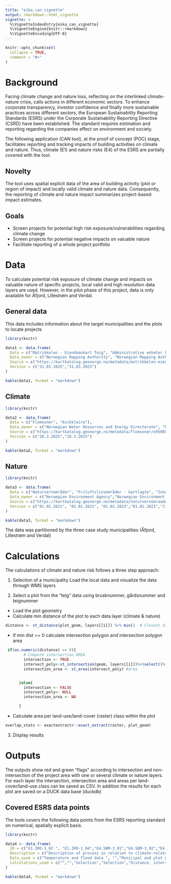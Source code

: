 ```yaml
---
title: "eika_can_vignette"
output: rmarkdown::html_vignette
vignette: >
  %\VignetteIndexEntry{eika_can_vignette}
  %\VignetteEngine{knitr::rmarkdown}
  %\VignetteEncoding{UTF-8}
---
```


```r
knitr::opts_chunk$set(
  collapse = TRUE,
  comment = "#>"
)
```


# Background
Facing climate change and nature loss, reflecting on the interlinked climate-nature crisis, calls actions in different economic sectors. To enhance corporate transparency, investor confidence and finally more sustainable practices across different sectors, the European Sustainability Reporting Standards (ESRS) under the Corporate Sustainability Reporting Directive (CSRD) have been established. The standard requires estimation and reporting regarding the companies effect on environment and society.

The following application (CAN tool), at the proof of concept (POC) stage, facilitates reporting and tracking impacts of building activities on climate and nature. Thus, climate (E1) and nature risks (E4) of the ESRS are partially covered with the tool.

## Novelty
The tool uses spatial explicit data of the area of building activity (plot or region of impact) and locally valid climate and nature data. Consequently, the reporting of climate and nature impact summarizes project-based impact estimates.


## Goals
* Screen projects for potential high risk exposure/vulnerabilities regarding climate change
* Screen projects for potential negative impacts on valuable nature
* Facilitate reporting of a whole project portfolio

# Data
To calculate potential risk exposure of climate change and impacts on valuable nature of specific projects, local valid and high resolution data layers are used. However, in the pilot phase of this project, data is only available for Åfjord, Lillestrøm and Verdal. 

## General data
This data includes information about the target municipalities and the plots to locate projects
```r
library(knitr)

data1 <- data.frame(
  Data = c("Matrikkelen - Eiendomskart Teig", "Administrative enheter kommuner"),
  Data_owner = c("Norwegian Mapping Authority", "Norwegian Mapping Authority"),
  Source = c("https://kartkatalog.geonorge.no/metadata/matrikkelen-eiendomskart-teig/74340c24-1c8a-4454-b813-bfe498e80f16", "https://kartkatalog.geonorge.no/metadata/administrative-enheter-kommuner/041f1e6e-bdbc-4091-b48f-8a5990f3cc5b?search=kommun"),
  Version = c("31.03.2025","31.03.2025")
)

kable(data1, format = "markdown")
```


## Climate
```r
library(knitr)

data2 <- data.frame(
  Data = c("Flomsoner", "Kvikkleire"),
  Data_owner = c("Norwegian Water Resources and Energy Directorate", "Norwegian Water Resources and Energy Directorate"),
  Source = c("https://kartkatalog.geonorge.no/metadata/flomsoner/e95008fc-0945-4d66-8bc9-e50ab3f50401?search=flomson", "https://kartkatalog.geonorge.no/metadata/kvikkleire/a29b905c-6aaa-4283-ae2c-d167624c08a8?search=kvikk"),
  Version = c("28.3.2025","28.3.2025")
)

kable(data2, format = "markdown")
```

## Nature
```r
library(knitr)

data3 <- data.frame(
  Data = c("Naturvernområder", "Friluftslivsområder - kartlagte", "Inngrepsfri natur i Norge","Villreinområder","Naturtyper - verdsatte","Statlige planretningslinjer for differensiert forvaltning av strandsonen langs sjøen","Hovedøkosystemer i Norge","Naturskog","Myr","Vassdragsnatur","Rødlistearter"),
  Data_owner = c("Norwegian Environment Agency","Norwegian Environment Agency","Norwegian Environment Agency","Norwegian Environment Agency","Norwegian Environment Agency","Ministry of Local Government and Regional Development","Norwegian Environment Agency","Norwegian Environment Agency","Norwegian Institute for Nature Research","Norwegian Institute for Nature Research", "Artsdatabanken"),
  Source = c("https://kartkatalog.geonorge.no/metadata/naturvernomraader/5857ec0a-8d2c-4cd8-baa2-0dc54ae213b4", "https://kartkatalog.geonorge.no/metadata/friluftslivsomraader-kartlagte/91e31bb7-356f-4478-bcba-d5c2de6e91bc?search=kartlag", "https://kartkatalog.geonorge.no/metadata/inngrepsfri-natur-i-norge/277bda73-b924-4a0e-b299-ea5441de2d3b?search=inngr","https://kartkatalog.geonorge.no/metadata/villreinomraader/fc59e9a4-59df-4eb3-978a-1c173b84bf4e?search=villrei","https://kartkatalog.geonorge.no/metadata/naturtyper-ku-verdi-wms/aea3702c-3072-4a00-88bc-07cc3992b5a4?search=ku%20natur","https://kartkatalog.geonorge.no/metadata/statlige-planretningslinjer-for-differensiert-forvaltning-av-strandsonen-langs-sjoeen/f50f228a-9482-4821-97df-41166c1f5a9b?search=strands","https://kartkatalog.geonorge.no/metadata/hovedoekosystemer-i-norge-versjon-1/ce4261f9-486d-4f28-8687-d6d0f277f667?search=%C3%B8kos","https://kartkatalog.geonorge.no/metadata/naturskog-v1/a0062ac4-8ee0-408f-9373-4c8b8c3088d8?search=natursko","no online resource","no online resource","https://kartkatalog.geonorge.no/metadata/roedlistearter/00b0ab63-de0b-4f12-ac40-655de5163b8d?search=r%C3%B8d"),
  Version = c("01.01.2021", "01.01.2021", "01.01.2023","01.01.2021","21.04.2022","11.03.2025","14.12.2023","10.01.2025","","01.01.2025","16.03.2025")
)

kable(data3, format = "markdown")
```

The data was partitioned by the three case study municipalities (Åfjord, Lillestrøm and Verdal)


# Calculations
The calculations of climate and nature risk follows a three step approach:

1) Selection of a municipality
Load the local data and visualize the data through WMS layers

2) Select a plot from the "teig" data using brusknummer, gårdsnummer and teignummer
* Load the plot geometry
* Calculate min distance of the plot to each data layer (climate & nature)

```r
distance <- st_distance(plot_geom, layers[[i]]) %>% min()  # Closest distance
```

* if min dist == 0 calculate intersection polygon and intersection polygon area
```r
 if(as.numeric(distance) == 0){
        # Compute intersection AREA
        intersection <- TRUE
        intersect_poly<-st_intersection(geom, layers[[i]])%>%select()%>%mutate(layer_id = names(layers[i])) #geometry
        intersection_area <- st_area(intersect_poly) #area


      }else{
        intersection <- FALSE
        intersect_poly<- NULL
        intersection_area <- NA

      }
```

* Calculate area per land-use/land-cover (raster) class within the plot
```r
overlap_stats <- exactextractr::exact_extract(raster, plot_geom)
```


3) Display results

# Outputs
The outputs show red and green "flags" according to intersection and non-intersection of the project area with one or several climate or nature layers. For each layer the intersection, intersection area and areas per land-cover/land-use class can be saved as CSV. In addition the results for each plot are saved on a DUCK data base (duckdb)

##  Covered ESRS data points
The tools covers the following data points from the ESRS reporting standard on numerical, spatially explicit basis.

```r
library(knitr)

data4 <- data.frame(
  ID = c("E1.IRO-1_02 ", "E1.IRO-1_04","E4.SBM-3_01","E4.SBM-3_02","E4.SBM-3_03","E4.SBM-3_04","E4.SBM-3_05","E4.SBM-3_06","E4.IRO-1_14","E4-5_01","E4-5_02"),
  Description = c("Description of process in relation to climate-related physical risks in own operations and along value chain ", "","Localisation of a financing project ","Type definition of a financing project","Due diligence of projects nature risk","Loss of valuable natural areas","Conversion of natural surfaces into sealed surfaces","Potential negative impact on red-listed species / valuable nature areas", "The project is within valuable nature areas","Distance to nature protected areas and valuable nature areas","Project area that lies within nature protected or valuable nature areas"),
  Data_used = c("Temperature and flood data ", "","Municipal and plot geometries","User input","Valuable nature data","Valuable nature data","Valuable nature data","Land-use / land cover data","Potential negative impact on red-listed species / valuable nature areas","Nature protected areas","Nature protected areas"),
  Calculations_used = c("","","Selection","Selection","Distance, intersection and area","Distance, intersection and area","Distance, intersection and area","Intersection","Distance, intersection and area","Distance, intersection and area","Distance, intersection and area")
)

kable(data4, format = "markdown")

```


